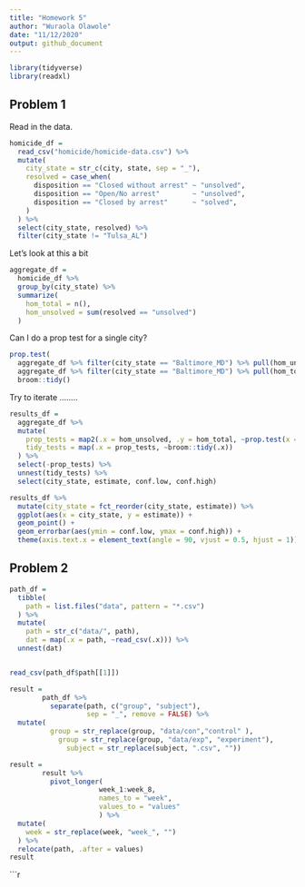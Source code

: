 ```yaml
---
title: "Homework 5"
author: "Wuraola Olawole"
date: "11/12/2020"
output: github_document
---
```


```r
library(tidyverse)
library(readxl)
```

## Problem 1

Read in the data.

```r
homicide_df = 
  read_csv("homicide/homicide-data.csv") %>% 
  mutate(
    city_state = str_c(city, state, sep = "_"),
    resolved = case_when(
      disposition == "Closed without arrest" ~ "unsolved",
      disposition == "Open/No arrest"        ~ "unsolved",
      disposition == "Closed by arrest"      ~ "solved",
    )
  ) %>% 
  select(city_state, resolved) %>% 
  filter(city_state != "Tulsa_AL")
```


Let's look at this a bit

```r
aggregate_df = 
  homicide_df %>% 
  group_by(city_state) %>% 
  summarize(
    hom_total = n(),
    hom_unsolved = sum(resolved == "unsolved")
  )
```

Can I do a prop test for a single city?

```r
prop.test(
  aggregate_df %>% filter(city_state == "Baltimore_MD") %>% pull(hom_unsolved), 
  aggregate_df %>% filter(city_state == "Baltimore_MD") %>% pull(hom_total)) %>% 
  broom::tidy()
```

Try to iterate ........

```r
results_df = 
  aggregate_df %>% 
  mutate(
    prop_tests = map2(.x = hom_unsolved, .y = hom_total, ~prop.test(x = .x, n = .y)),
    tidy_tests = map(.x = prop_tests, ~broom::tidy(.x))
  ) %>% 
  select(-prop_tests) %>% 
  unnest(tidy_tests) %>% 
  select(city_state, estimate, conf.low, conf.high)
```



```r
results_df %>% 
  mutate(city_state = fct_reorder(city_state, estimate)) %>% 
  ggplot(aes(x = city_state, y = estimate)) +
  geom_point() + 
  geom_errorbar(aes(ymin = conf.low, ymax = conf.high)) + 
  theme(axis.text.x = element_text(angle = 90, vjust = 0.5, hjust = 1))
```



## Problem 2

```r

path_df = 
  tibble(
    path = list.files("data", pattern = "*.csv")
  ) %>% 
  mutate(
    path = str_c("data/", path),
    dat = map(.x = path, ~read_csv(.x))) %>%
  unnest(dat)


read_csv(path_df$path[[1]])

```

```r
result =
        path_df %>%
          separate(path, c("group", "subject"), 
                   sep = "_", remove = FALSE) %>%
  mutate(
          group = str_replace(group, "data/con","control" ),
            group = str_replace(group, "data/exp", "experiment"),
              subject = str_replace(subject, ".csv", ""))
```

```r
result =
        result %>%
          pivot_longer(
                      week_1:week_8,
                      names_to = "week",
                      values_to = "values"
                      ) %>%
  mutate(
    week = str_replace(week, "week_", "")
  ) %>%
  relocate(path, .after = values)
result          
```

```r


